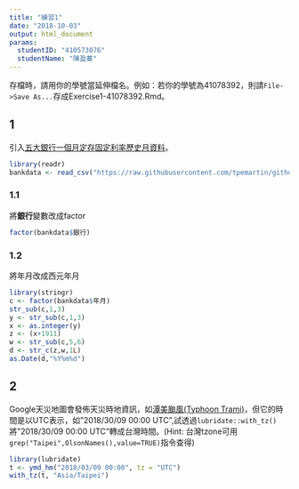 ```yaml
---
title: "練習1"
date: "2018-10-03"
output: html_document
params:
  studentID: "410573076"
  studentName: "陳盈蓁"
---
```

存檔時，請用你的學號當延伸檔名。例如：若你的學號為41078392，則請`File->Save As...`存成Exercise1-41078392.Rmd。

## 1
引入[五大銀行一個月定存固定利率歷史月資料](https://raw.githubusercontent.com/tpemartin/github-data/master/bankdata.csv)。

```r
library(readr)
bankdata <- read_csv("https://raw.githubusercontent.com/tpemartin/github-data/master/bankdata.csv")
```

### 1.1
將**銀行**變數改成factor
```r
factor(bankdata$銀行)
```

### 1.2
將年月改成西元年月
```r
library(stringr)
c <- factor(bankdata$年月)
str_sub(c,1,3)
y <- str_sub(c,1,3)
x <- as.integer(y)
z <- (x+1911)
w <- str_sub(c,5,6)
d <- str_c(z,w,1L)
as.Date(d,"%Y%m%d")
```

## 2
Google天災地圖會發佈天災時地資訊，如[潭美颱風(Typhoon Trami)](https://google.org/crisismap/google.com/2018-trami)，但它的時間是以UTC表示，如"2018/30/09 00:00 UTC",試透過`lubridate::with_tz()`將"2018/30/09 00:00 UTC"轉成台灣時間。(Hint: 台灣tzone可用`grep("Taipei",OlsonNames(),value=TRUE)`指令查得)

```r
library(lubridate)
t <- ymd_hm("2018/03/09 00:00", tz = "UTC")
with_tz(t, "Asia/Taipei")
```



